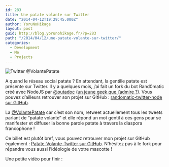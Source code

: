 ```yaml
---
id: 283
title: Une patate volante sur Twitter
date: "2014-04-12T19:29:45.000Z"
author: YoruNoHikage
layout: post
guid: http://blog.yorunohikage.fr/?p=283
path: "/2014/04/12/une-patate-volante-sur-twitter/"
categories:
  - Development
  - Me
  - Projects
---
```

![Twitter @VolantePatate](twitter-patate-volante-cover.png)

A quand le réseau social patate ? En attendant, la gentille patate est présente sur Twitter. Il y a quelques mois, j’ai fait un fork du bot Rand0matic créé avec NodeJS par [@outadoc](//twitter.com/outadoc "outadoc sur Twitter") ([un jeune geek que j’admire ?](http://outadoc.fr/2011/05/innovgame-2011-8-bit-robot-music-party-a-la-gloire-de-la-coop/ "Regardez le troisième paragraphe, sous la photo !")). Vous pouvez d’ailleurs retrouver son projet sur GitHub : [randomatic-twitter-node sur GitHub](//github.com/outadoc/randomatic-twitter-node).

La [@VolantePatate](//twitter.com/VolantePatate "Suivez-là pour recevoir l'actu patate !") car c’est son nom, retweet actuellement tous les tweets parlant de “patate volante” et elle répond un mot gentil à ces gens pour se manifester et diffuser la bonne parole patate à travers la diaspora francophone !

Ce billet est plutôt bref, vous pouvez retrouver mon projet sur GitHub également : [Patate-Volante-Twitter sur GitHub](//github.com/YoruNoHikage/Patate-Volante-Twitter). N’hésitez pas à le fork pour répandre vous aussi l’idéologie de votre mascotte !

Une petite vidéo pour finir :
<YouTube id="ipZOyzwndHQ" />
